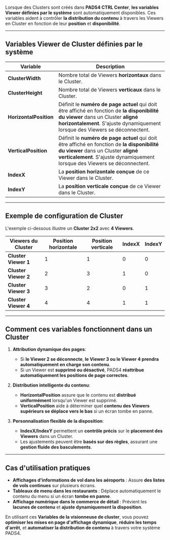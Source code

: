 Lorsque des Clusters sont créés dans **PADS4 CTRL Center**, **les variables Viewer définies par le système** sont automatiquement disponibles. Ces variables aident à contrôler **la distribution du contenu** à travers les Viewers en Cluster en fonction de leur **position** et **disponibilité**.

***

## **Variables Viewer de Cluster définies par le système**

| **Variable**           | **Description**                                                                                                                                                                                                  |
| ---------------------- | ---------------------------------------------------------------------------------------------------------------------------------------------------------------------------------------------------------------- |
| **ClusterWidth**       | Nombre total de Viewers **horizontaux** dans le Cluster.                                                                                                                                                         |
| **ClusterHeight**      | Nombre total de Viewers **verticaux** dans le Cluster.                                                                                                                                                           |
| **HorizontalPosition** | Définit le **numéro de page actuel** qui doit être affiché en fonction de **la disponibilité du viewer** dans un Cluster **aligné horizontalement**. S'ajuste dynamiquement lorsque des Viewers se déconnectent. |
| **VerticalPosition**   | Définit le **numéro de page actuel** qui doit être affiché en fonction de **la disponibilité du viewer** dans un Cluster **aligné verticalement**. S'ajuste dynamiquement lorsque des Viewers se déconnectent.   |
| **IndexX**             | La **position horizontale conçue** de ce Viewer dans le Cluster.                                                                                                                                                 |
| **IndexY**             | La **position verticale conçue** de ce Viewer dans le Cluster.                                                                                                                                                   |

***

## **Exemple de configuration de Cluster**

L'exemple ci-dessous illustre un **Cluster 2x2** avec **4 Viewers**.

| **Viewers du Cluster** | **Position horizontale** | **Position verticale** | **IndexX** | **IndexY** |
| ---------------------- | ------------------------ | ---------------------- | ---------- | ---------- |
| **Cluster Viewer 1**   | 1                        | 1                      | 0          | 0          |
| **Cluster Viewer 2**   | 2                        | 3                      | 1          | 0          |
| **Cluster Viewer 3**   | 3                        | 2                      | 0          | 1          |
| **Cluster Viewer 4**   | 4                        | 4                      | 1          | 1          |

***

## **Comment ces variables fonctionnent dans un Cluster**

1. **Attribution dynamique des pages**:
   * Si **le Viewer 2 se déconnecte**, **le Viewer 3 ou le Viewer 4 prendra automatiquement en charge son contenu**.
   * Si un Viewer est **supprimé ou désactivé**, PADS4 **réattribue automatiquement les positions de page correctes**.

2. **Distribution intelligente du contenu**:
   * **HorizontalPosition** assure que le contenu est **distribué uniformément** lorsqu'un Viewer est supprimé.
   * **VerticalPosition** aide à déterminer quel **contenu des Viewers supérieurs se déplace vers le bas** si un écran tombe en panne.

3. **Personnalisation flexible de la disposition**:
   * **IndexX/IndexY** permettent un **contrôle précis** sur le **placement des Viewers** dans un Cluster.
   * Les ajustements peuvent être **basés sur des règles**, assurant une **gestion fluide des basculements**.

***

## **Cas d'utilisation pratiques**

* **Affichages d'informations de vol dans les aéroports** : Assure **des listes de vols continues** sur plusieurs écrans.
* **Tableaux de menu dans les restaurants** : Déplace automatiquement le contenu du menu si un écran **tombe en panne**.
* **Affichage numérique dans le commerce de détail** : Prévient les **lacunes de contenu** et **ajuste dynamiquement la disposition**.

En utilisant ces **Variables de la visionneuse de cluster**, vous pouvez **optimiser les mises en page d'affichage dynamique**, **réduire les temps d'arrêt**, et **automatiser la distribution de contenu** à travers votre système PADS4.
